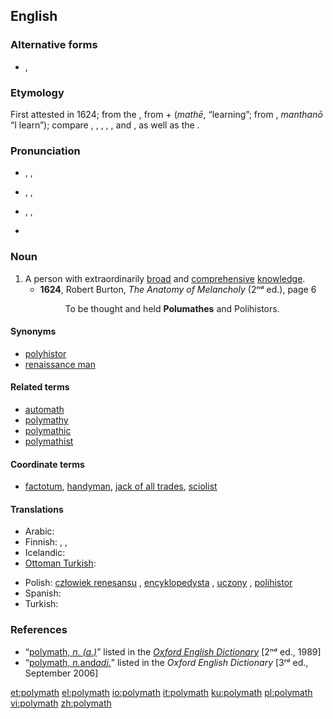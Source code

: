 {{was wotd|2008|March|1}}
{{wikipedia}}
==English==

===Alternative forms===
* {{l|en|polumathe}}, {{l|en|polymathe}} {{defdate|both 17ᵗʰ C.}}

===Etymology===
First attested in 1624; from the {{etyl|grc|en}} {{term|sc=polytonic|πολυμαθής||tr=polumathēs|having learnt much|lang=grc}}, from {{term|sc=polytonic|πολύς||tr=polus|much|lang=grc}} + {{term|sc=polytonic|μάθη|lang=grc}} (''mathē'', “learning”; from {{term|sc=polytonic|μανθάνω|lang=grc}}, ''manthanō'' “I learn”); compare {{term|opsimath|lang=en}}, {{term|philomath|lang=en}}, {{term|polyhistor|lang=en}}, {{term|polymathic|lang=en}}, {{term|polymathist|lang=en}}, and {{term|polymathy|lang=en}}, as well as the {{etyl|fr|-}} {{term|polymathe|lang=fr}}.

===Pronunciation===
* {{a|RP}} {{enPR|pŏʹlĭmăth}}, {{IPA|/ˈpɒlɪmæθ/}}, {{SAMPA|/"pQlIm{T/}}
* {{a|UK}} {{enPR|pŏʹlĭmăth}}, {{IPA|/ˈpɒlɪmaθ/}}, {{SAMPA|/"pQlImaT/}}
* {{a|US}} {{enPR|pŏʹlimăth'}}, {{IPA|/ˈpɑliˌmæθ/}}, {{SAMPA|/"pAli%m{T/}}
* {{audio|en-us-polymath.ogg|Audio (US)}}

===Noun===
{{en-noun}}

# A person with extraordinarily [[broad]] and [[comprehensive]] [[knowledge]].
#* '''1624''', Robert Burton, ''The Anatomy of Melancholy'' (2ⁿᵈ ed.), page 6
#*: To be thought and held '''Polumathes''' and Polihistors.

====Synonyms====
* [[polyhistor]]
* [[renaissance man]]

====Related terms====
* [[automath]]
* [[polymathy]]
* [[polymathic]]
* [[polymathist]]

====Coordinate terms====
* [[factotum]], [[handyman]], [[jack of all trades]], [[sciolist]]

====Translations====
{{trans-top|Person with extraordinarily broad and comprehensive knowledge}}
* Arabic: {{t-|ar||tr=allame}}
* Finnish: {{t-|fi|monitietäjä}}, {{t-|fi|polyhistori}}, {{t|fi|yleisnero}}
* Icelandic: {{t|is|fjölfræðingur}}
* [[Ottoman Turkish]]: {{tø|ota||tr=allame}}
{{trans-mid}}
* Polish: [[człowiek renesansu]] {{m}},  [[encyklopedysta]] {{m}}, [[uczony]] {{m}}, [[polihistor]] {{m}}
* Spanish: {{t+|es|polímata|m|f}}
* Turkish: {{t+|tr|allame}}
{{trans-bottom}}

===References===
* “<span class="plainlinks">[http://www.oed.com/oed2/00183307 polymath, ''n. (a.)'']</span>” listed in the ''[[w:Oxford English Dictionary|Oxford English Dictionary]]'' [2ⁿᵈ ed., 1989]
* “<span class="plainlinks">[http://www.oed.com/view/Entry/147212 polymath, ''n. ''and'' adj.'']</span>” listed in the ''Oxford English Dictionary'' [3ʳᵈ ed., September 2006]

[[et:polymath]]
[[el:polymath]]
[[io:polymath]]
[[it:polymath]]
[[ku:polymath]]
[[pl:polymath]]
[[vi:polymath]]
[[zh:polymath]]